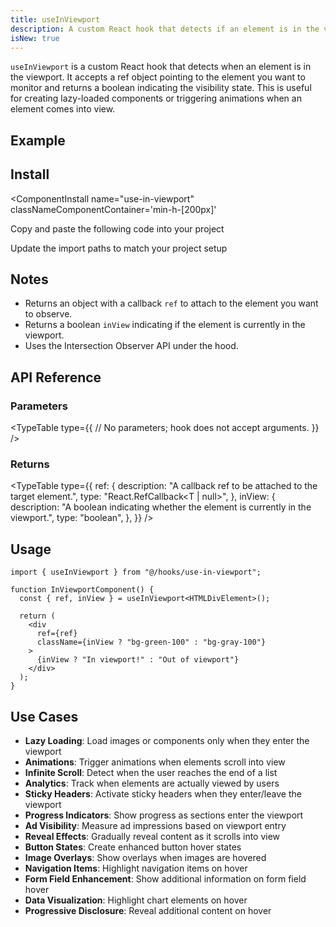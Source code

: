 ```yaml
---
title: useInViewport
description: A custom React hook that detects if an element is in the viewport.
isNew: true
---
```


`useInViewport` is a custom React hook that detects when an element is in the viewport. It accepts a ref object pointing to the element you want to monitor and returns a boolean indicating the visibility state. This is useful for creating lazy-loaded components or triggering animations when an element comes into view.

## Example

<ComponentPreview
  name="use-in-viewport-ex-01"
  classNameComponentContainer='min-h-[600px]'
/>

## Install
<ComponentInstall
  name="use-in-viewport"
  classNameComponentContainer='min-h-[200px]'
>
<CLIInstall  name="use-in-viewport"   />

<ManualInstall>

<Steps>

<Step>

Copy and paste the following code into your project

</Step>

<ComponentSource name="use-in-viewport"/>

<Step>

Update the import paths to match your project setup

</Step>

</Steps>

</ManualInstall>

</ComponentInstall>

## Notes
- Returns an object with a callback `ref` to attach to the element you want to observe.
- Returns a boolean `inView` indicating if the element is currently in the viewport.
- Uses the Intersection Observer API under the hood.

## API Reference

### Parameters
<TypeTable
  type={{
    // No parameters; hook does not accept arguments.
  }}
/>

### Returns
<TypeTable
  type={{
    ref: {
      description: "A callback ref to be attached to the target element.",
      type: "React.RefCallback<T | null>",
    },
    inView: {
      description: "A boolean indicating whether the element is currently in the viewport.",
      type: "boolean",
    },
  }}
/>

## Usage

```tsx
import { useInViewport } from "@/hooks/use-in-viewport";

function InViewportComponent() {
  const { ref, inView } = useInViewport<HTMLDivElement>();

  return (
    <div 
      ref={ref}
      className={inView ? "bg-green-100" : "bg-gray-100"}
    >
      {inView ? "In viewport!" : "Out of viewport"}
    </div>
  );
}
```


## Use Cases

- **Lazy Loading**: Load images or components only when they enter the viewport
- **Animations**: Trigger animations when elements scroll into view
- **Infinite Scroll**: Detect when the user reaches the end of a list
- **Analytics**: Track when elements are actually viewed by users
- **Sticky Headers**: Activate sticky headers when they enter/leave the viewport
- **Progress Indicators**: Show progress as sections enter the viewport
- **Ad Visibility**: Measure ad impressions based on viewport entry
- **Reveal Effects**: Gradually reveal content as it scrolls into view
- **Button States**: Create enhanced button hover states
- **Image Overlays**: Show overlays when images are hovered
- **Navigation Items**: Highlight navigation items on hover
- **Form Field Enhancement**: Show additional information on form field hover
- **Data Visualization**: Highlight chart elements on hover
- **Progressive Disclosure**: Reveal additional content on hover
